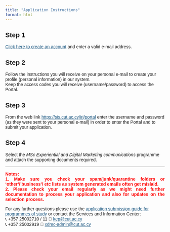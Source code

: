 ```yaml
---
title: "Application Instructions"
format: html
---
```



<style>
  a {
    color: #16537e;  }
  
  body {
  font-family: 'Arial', sans-serif; }
</style>


## Step 1
[Click here to create an account](https://sis2.cut.ac.cy/sap/bc/webdynpro/sap/zcut_wd_st_cr_account?sap-client=300&sap-language=EN#) and enter a valid e-mail address.

## Step 2
Follow the instructions you will receive on your personal e-mail to create your profile (personal information) in our system.  
Keep the access codes you will receive (username/password) to access the Portal.

## Step 3
From the web link [https://sis.cut.ac.cy/irj/portal](https://sis.cut.ac.cy/irj/portal) enter the username and password (as they were sent to your personal e-mail) in order to enter the Portal and to submit your application.

## Step 4
Select the *MSc Experiential and Digital Marketing communications* programme and attach the supporting documents required.

---

<p style="font-weight: bold; color: red; text-align: justify;">
  Notes: <br>
  1. Make sure you check your spam/junk/quarantine folders or ‘other’/’business’/ etc lists as system generated emails often get mislaid.<br>
  2. Please check your email regularly as we might need further documentation to process your application and also for updates on the selection process.
</p>

For any further questions please use the [application submission guide for programmes of study](https://www.cut.ac.cy/digitalAssets/76/76340_1Electronic_Application_for_CUT_Study_Programms__February_2022_.pdf) or contact the Services and Information Center:  
📞 +357 25002710 / 11 📧 [kep@cut.ac.cy](e-mail at:kep@cut.ac.cy) <br>
📞 +357 25002919 📧 [xdmc-admin@cut.ac.cy](e-mail at:xdmc-admin@cut.ac.cy)

